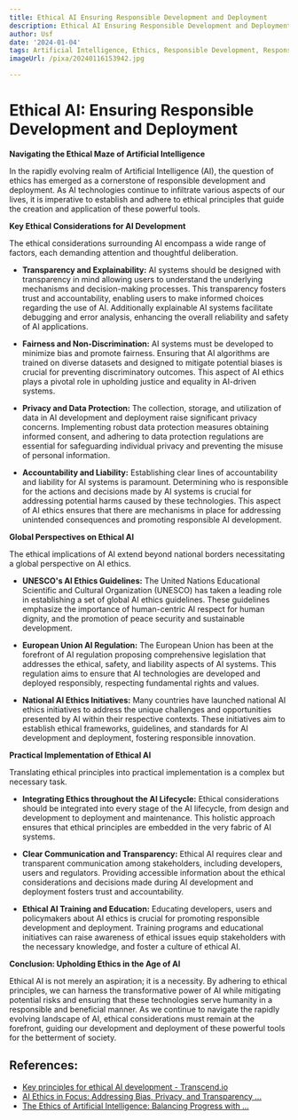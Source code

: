```yaml
---
title: Ethical AI Ensuring Responsible Development and Deployment
description: Ethical AI Ensuring Responsible Development and Deployment
author: Usf
date: '2024-01-04'
tags: Artificial Intelligence, Ethics, Responsible Development, Responsible Deployment
imageUrl: /pixa/20240116153942.jpg

---
```

# Ethical AI: Ensuring Responsible Development and Deployment

**Navigating the Ethical Maze of Artificial Intelligence**

In the rapidly evolving realm of Artificial  Intelligence (AI), the question of ethics has emerged as  a cornerstone  of responsible development and deployment. As AI technologies continue to infiltrate  various aspects of our lives,  it is imperative to establish and adhere to ethical principles that guide  the creation and application of these powerful tools.

**Key Ethical  Considerations for  AI Development**

The ethical considerations surrounding AI  encompass a wide range  of factors, each demanding attention and thoughtful deliberation.

- **Transparency and Explainability:**  AI systems  should be designed  with transparency  in  mind allowing  users to  understand the underlying mechanisms and decision-making processes.  This transparency fosters trust and accountability, enabling users to make informed choices regarding the  use of AI. Additionally  explainable AI systems facilitate debugging and error analysis, enhancing the overall reliability and safety of AI applications.

- **Fairness and Non-Discrimination:** AI systems must  be developed to minimize bias  and promote fairness.  Ensuring that AI algorithms are trained on  diverse datasets and designed to mitigate potential biases is crucial for preventing discriminatory outcomes. This aspect of AI ethics plays a  pivotal role in upholding justice and equality in AI-driven systems.

- **Privacy and Data Protection:** The collection, storage, and utilization of data in AI development  and deployment raise significant privacy concerns. Implementing robust data  protection measures obtaining informed consent, and adhering to data protection regulations are essential for safeguarding individual privacy and  preventing  the misuse of personal information.

- **Accountability and Liability:** Establishing clear lines of accountability and liability for AI systems is paramount. Determining who is responsible for the actions and decisions made by  AI systems is crucial for  addressing potential harms caused by these technologies. This aspect of AI ethics ensures  that there are  mechanisms in place for addressing unintended  consequences and promoting responsible AI  development.

**Global Perspectives on Ethical AI**

The ethical implications of AI extend beyond national borders necessitating a global perspective on AI ethics.

- **UNESCO's AI Ethics Guidelines:** The United Nations  Educational Scientific and Cultural  Organization (UNESCO) has taken a leading role in establishing a set  of global AI ethics  guidelines. These guidelines emphasize the importance of  human-centric AI respect for human dignity, and the  promotion of peace security and sustainable development.

- **European Union AI Regulation:** The European Union has been at the forefront  of AI regulation proposing  comprehensive legislation that addresses the  ethical, safety, and liability aspects of AI systems. This regulation aims to ensure that AI technologies are developed and deployed responsibly, respecting fundamental rights and values.

- **National AI Ethics Initiatives:** Many countries  have launched national AI ethics  initiatives to address the unique challenges and opportunities presented by AI within their respective  contexts. These initiatives aim to establish ethical frameworks, guidelines, and standards for AI development and deployment, fostering responsible innovation.

**Practical Implementation of Ethical AI**

Translating ethical principles into practical implementation is  a complex  but necessary task.

- **Integrating Ethics  throughout the AI Lifecycle:** Ethical considerations should be integrated into every stage of  the AI lifecycle, from design and development to deployment  and maintenance. This holistic approach ensures that ethical principles are embedded in the very fabric of  AI systems.

- **Clear Communication and Transparency:** Ethical  AI requires  clear and transparent communication among stakeholders, including developers,  users and regulators. Providing accessible information about the ethical considerations  and decisions  made during AI  development and  deployment fosters trust and accountability.

-  **Ethical AI Training and Education:** Educating developers, users and policymakers about AI ethics is crucial for promoting responsible development and deployment. Training programs and educational initiatives can raise awareness of ethical issues equip stakeholders with the necessary knowledge, and foster a culture of ethical AI.

**Conclusion: Upholding Ethics in the Age of AI**

Ethical AI is not merely an aspiration; it is a necessity. By adhering to ethical principles, we can harness the transformative power of AI while mitigating potential risks and ensuring that these technologies serve  humanity in a responsible and  beneficial manner. As we continue to  navigate the rapidly  evolving  landscape of AI, ethical considerations must remain at the forefront, guiding our development and deployment of  these powerful tools for the betterment of society.

## References:
- [Key principles for ethical AI development - Transcend.io](https://transcend.io/blog/ai-ethics)
- [AI Ethics in Focus: Addressing Bias, Privacy, and Transparency ...](https://humanmade.com/ai/ethics-in-ai/)
- [The Ethics of Artificial Intelligence: Balancing Progress with ...](https://www.linkedin.com/pulse/ethics-artificial-intelligence-balancing-progress-responsibility-1f)
